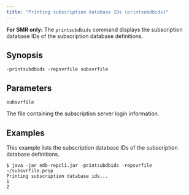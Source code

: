 ```yaml
---
title: "Printing subscription database IDs (printsubdbids)"
---
```


<div id="printing_subscription_db_id" class="registered_link"></div>

**For SMR only:** The `printsubdbids` command displays the subscription database IDs of the subscription database definitions.

## Synopsis

`-printsubdbids -repsvrfile subsvrfile`

## Parameters

`subsvrfile`

The file containing the subscription server login information.

## Examples

This example lists the subscription database IDs of the subscription database definitions.

```shell
$ java -jar edb-repcli.jar -printsubdbids -repsvrfile ~/subsvrfile.prop
Printing subscription database ids...
1
2
```
